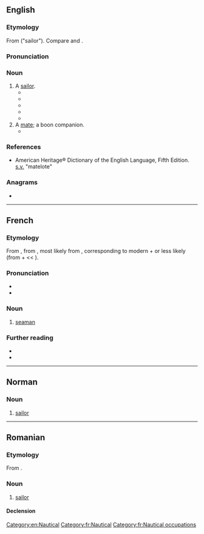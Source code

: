 ==English==

===Etymology===
From {{cog|frm|-}} {{m|fr|matelot}} ("sailor"). Compare {{cog|nl|matroos}} and {{cog|de|Matrose}}.

===Pronunciation===
{{IPA|en|/ˈmæt.ləʊ/}}

===Noun===
{{en-noun}}

# A [[sailor]].
#* {{quote-book|en|author=Alan O'Reilly|title=Sound of Battle|pageurl=http://books.google.com/books?vid=ISBN1595262881&id=Ay-iHQZ2WhYC&pg=PA147|location=Coral Springs, Florida|publisher=Llumina Press|year=2004|page=147|isbn=978-1-59526-288-2|passage=One day, a stalwart sailor was brought in with a severe fracture below the knee [&hellip;] A week later the leg had turned septic but the '''matelot''' was endearing cheerful. "Never mind, Sister" he assured Anne. "I'll get a piece of whalebone, like Captain Ahab."}}
#* {{quote-book|en|author=John Harris|title=A Funny Place to Hold a War|location=London|publisher=[[w:Hutchinson (publisher)|Hutchinson]]|year=1984|page=|isbn=978-0-09-155030-1|passage=[&hellip;] a chief petty officer, snarled something under his breath about bloody 'am-fisted '''matelots''' [&hellip;]}}
#* {{quote-book|en|author=Tristan Jones|title=Heart of Oak|url=http://books.google.com/books?vid=ISBN1574090194&id=v_KgYDwH9lsC&pg=PA103|location=Dobbs Ferry, N.Y.|publisher=Sheridan House|year=1997|page=103|isbn=978-1-57409-019-2|passage=So far as the average '''matelot''' was concerned, there was little romanticism about the preference for frigates, destroyers, frail E-boats that could be blown up with one well-aimed cannon, and submarines, those breeding grounds of TB and madness.}}
#* {{quote-book|en|author=William Atlay|title=All for a King's Shilling|pageurl=http://books.google.com/books?vid=ISBN190522625X&id=1CzRwj5CHLQC&pg=PA72&lpg=PA72&dq=matelot&num=100&sig=6OZxOLjHkI3yBWPKTDz6vr4WISk|location=Ely, Cambridgeshire|publisher=[[w:International Biographical Centre|Melrose Books]]|year=2005|page=72|isbn=978-1-905226-25-2|passage=Our '''matelot''' took us out to sea in what I believed was not a very seaworthy boat.}}
#* {{quote-journal|en|author=Vicki Woods|title=Sadness, and a surprise, at the 9/11 Museum: The memorial at Ground Zero is filled with objects that shock the tears out of you|url=http://www.telegraph.co.uk/history/world-war-two/10881331/Sadness-and-a-surprise-at-the-911-Museum.html|work={{w|The Daily Telegraph}}|city=London|date=7 June 2014|page=24|passage=There were no signs and no one quite knew how to navigate the museum, including, as it was Fleet Week, gaggles of boyish sailors all in their summer whites. It looked like a Frank Sinatra movie. A bunch of these '''matelots''' surrounded a police officer, who said: "You guys are from the USS Cole? Thank you for your service. Want me to take you around?"}}
# A [[mate]]; a boon companion.
#* {{quote-book|en|author=Francis van Wyck Mason|title=Cutlass Empire|year=1949|page=|oclc=288007|passage=[&hellip;] "Among the Brethren of the Coast—we tykes no wimmen save in passing, as it were, they being bothersome, frail and scatterbrained creatures. Instead we tykes a blood-brother, or '''matelot'''&nbsp;... A matelot, 'e fights along side o' yer, nurses yer if yer falls sick. Wots 'is is yours and whats yours is 'is&nbsp;... Take Klaas yonder, and young Pedro [described earlier as a slender-hipped boy with deep feminine brown eyes]; they shared the same barbacoa six, seven year and ye'll never come on 'em more than a few yards apart." To this explanation [Harry] Morgan listened in growing amazement and began to comprehend why none of these bestial-appearing boucan makers had so much as addressed Kate.}}

===References===
* American Heritage® Dictionary of the English Language, Fifth Edition. [[s.v.]] "matelote"

===Anagrams===
* {{anagrams|en|a=aelmott|Lamotte|Mattole}}

[[Category:en:Nautical]]

----

==French==

===Etymology===
From {{der|fr|frm|matelot||sailor}}, from {{der|fr|fro|matenot||sailor, bunkmate}}, most likely from {{der|fr|dum|mattenoot||[[bunk#English|bunk]] fellow}}, corresponding to modern {{m|nl|mat||mat, rug, hammock}} + {{m|nl|genoot||companion}} or less likely {{der|fr|non|mötunautr||food companion}} (from {{m|non|matr||food}} + {{m|non|nautr||companion}} << {{der|fr|gem-pro|*ganautaz}}).

===Pronunciation===
* {{fr-IPA}}
* {{audio|fr|LL-Q150 (fra)-Arthur Crbz-matelot.wav|Audio}}

===Noun===
{{fr-noun|m|f=matelote}}

# [[seaman]]

===Further reading===
* {{R:TLFi}}
* {{R:nl:Etymologiebank|matroos}}

[[Category:fr:Nautical]]
[[Category:fr:Nautical occupations]]

----

==Norman==

===Noun===
{{nrf-noun|m}}

# {{lb|nrf|Jersey}} [[sailor]]

{{topics|nrf|Nautical|People}}

----

==Romanian==

===Etymology===
From {{bor|ro|fr|matelot}}.

===Noun===
{{ro-noun|m|mateloți}}

# [[sailor]]

====Declension====
{{ro-noun-m|pl=mateloți}}